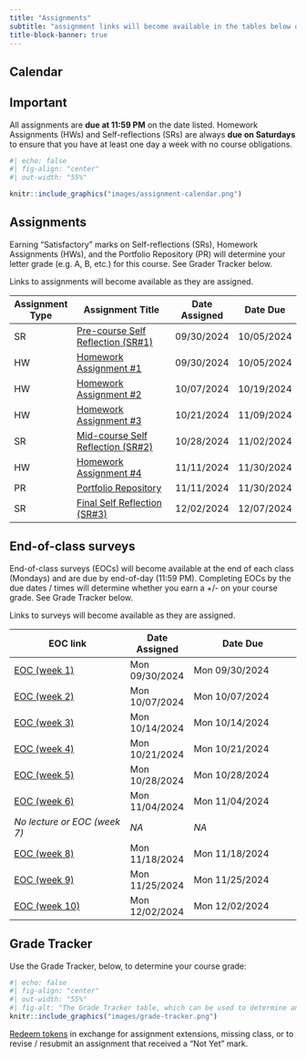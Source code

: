 ```yaml
---
title: "Assignments"
subtitle: "assignment links will become available in the tables below on the dates that they are assigned"
title-block-banner: true
---
```


## Calendar

:::{.callout-important icon=true}
## Important
All assignments are **due at 11:59 PM** on the date listed. Homework Assignments (HWs) and Self-reflections (SRs) are always **due on Saturdays** to ensure that you have at least one day a week with no course obligations.
:::


```r
#| echo: false
#| fig-align: "center"
#| out-width: "55%" 

knitr::include_graphics("images/assignment-calendar.png")
```


## Assignments
:::{.callout-important icon=true}
Earning "Satisfactory" marks on Self-reflections (SRs), Homework Assignments (HWs), and the Portfolio Repository (PR) will determine your letter grade (e.g. A, B, etc.) for this course. See Grader Tracker below.
:::

Links to assignments will become available as they are assigned.

| Assignment Type | Assignment Title                                         | Date Assigned | Date Due   |
|-----------------|----------------------------------------------------------|---------------|------------|
| SR              | [Pre-course Self Reflection (SR#1)](assignments/SR1.qmd) | 09/30/2024    | 10/05/2024 |
| HW              | [Homework Assignment #1](assignments/HW1.qmd)            | 09/30/2024    | 10/05/2024 |
| HW              | [Homework Assignment #2](assignments/HW2.qmd)            | 10/07/2024    | 10/19/2024 |
| HW              | [Homework Assignment #3](assignments/HW3.qmd)            | 10/21/2024    | 11/09/2024 |
| SR              | [Mid-course Self Reflection (SR#2)](assignments/SR2.qmd) | 10/28/2024    | 11/02/2024 |
| HW              | [Homework Assignment #4](assignments/HW4.qmd)            | 11/11/2024    | 11/30/2024 |
| PR              | [Portfolio Repository](assignments/PR.qmd)               | 11/11/2024    | 11/30/2024 |
| SR              | [Final Self Reflection (SR#3)](assignments/SR3.qmd)      | 12/02/2024    | 12/07/2024 |

## End-of-class surveys
:::{.callout-important icon=true}
End-of-class surveys (EOCs) will become available at the end of each class (Mondays) and are due by end-of-day (11:59 PM). Completing EOCs by the due dates / times will determine whether you earn a +/- on your course grade. See Grade Tracker below.
:::

Links to surveys will become available as they are assigned.
 

| EOC link                     | Date Assigned  | Date Due                   |
|------------------------------|----------------|----------------------------|
| [EOC (week 1)]()  | Mon 09/30/2024 | Mon 09/30/2024|
| [EOC (week 2)]()  | Mon 10/07/2024 | Mon 10/07/2024|
| [EOC (week 3)]()  | Mon 10/14/2024 | Mon 10/14/2024|
| [EOC (week 4)]()  | Mon 10/21/2024 | Mon 10/21/2024|
| [EOC (week 5)]()  | Mon 10/28/2024 | Mon 10/28/2024|
| [EOC (week 6)]()  | Mon 11/04/2024 | Mon 11/04/2024|
| *No lecture or EOC (week 7)* | *NA*           | *NA*        |
| [EOC (week 8)]()  | Mon 11/18/2024 | Mon 11/18/2024|
| [EOC (week 9)]()  | Mon 11/25/2024 | Mon 11/25/2024|
| [EOC (week 10)]() | Mon 12/02/2024 | Mon 12/02/2024|

## Grade Tracker 

Use the Grade Tracker, below, to determine your course grade:

```r
#| echo: false
#| fig-align: "center"
#| out-width: "55%" 
#| fig-alt: "The Grade Tracker table, which can be used to determine an individual's course grade based on the number of 'Satisfactory' assignments completed, as well as descriptions on how to earn and use tokens"
knitr::include_graphics("images/grade-tracker.png")
```

[Redeem tokens](https://forms.gle/u51tdaAhSAQerHxh6) in exchange for assignment extensions, missing class, or to revise / resubmit an assignment that received a "Not Yet" mark.

